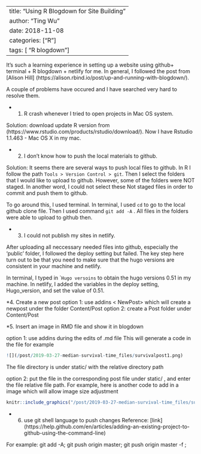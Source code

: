 
---
title: "Using R Blogdown for Site Building"
author: "Ting Wu"
date: 2018-11-08
categories: ["R"]
tags: [ "R blogdown"]
---


It's such a learning experience in setting up a website using github+ terminal + R blogdown + netlify for me.  In general, I followed the post from [Alison Hill] (https://alison.rbind.io/post/up-and-running-with-blogdown/). 

A couple of problems have occured and I have searched very hard to resolve them. 

* 1. R crash whenever I tried to open projects in Mac OS system. 

Solution: download update R version from (https://www.rstudio.com/products/rstudio/download/). Now I have Rstudio 1.1.463 - Mac OS X in my mac. 

* 2. I don't know how to push the local materials to github. 

Solution: It seems there are several ways to push local files to github. In R I follow the path ``Tools > Version Control > git``.  Then I select the folders that I would like to upload to github. However, some of the folders were NOT staged. In another word, I could not select these Not staged files in order to commit and push them to github.

To go around this, I used terminal. In terminal, I used `` cd `` to go to the local github clone file. Then I  used command `` git add -A `` .  All files in the folders were able to upload to github then. 

* 3. I could not publish my sites in netlify. 

After uploading all neccessary needed files into github, especially the 'public' folder, I followed the deploy setting but failed. The key step here turn out to be that you need to make sure that the hugo versions are consistent in your machine and netlify.  

In terminal, I typed in `` Hugo versoins` to obtain the hugo versions 0.51 in  my machine. In netlify, I added the variables in the deploy setting,  Hugo_version,  and set the value of 0.51.

*4. Create a new post
option 1: use addins < NewPost>  which will create a newpost under the folder Content/Post
option 2: create a Post folder under Content/Post

*5. Insert an image in RMD file and show it in blogdown

option 1: use addins <Insert image> during the edits of .md file 
This will generate a code in the file for example
```r
![](/post/2019-03-27-median-survival-time_files/survivalpost1.png)  
```
The file directory is under static/ with the relative directory path

option 2: put the file in the corresponding post file under static/  , and enter the file relative file path. For example, here is another code to add in a image which will allow image size adjustment 


```r
knitr::include_graphics("/post/2019-03-27-median-survival-time_files/survivalpost2.png")
```



* 6. use git shell language to push changes 
Reference: [link]
(https://help.github.com/en/articles/adding-an-existing-project-to-github-using-the-command-line)

For example: 
git add -A; 
git push origin master; 
git push origin master  -f  ; 

